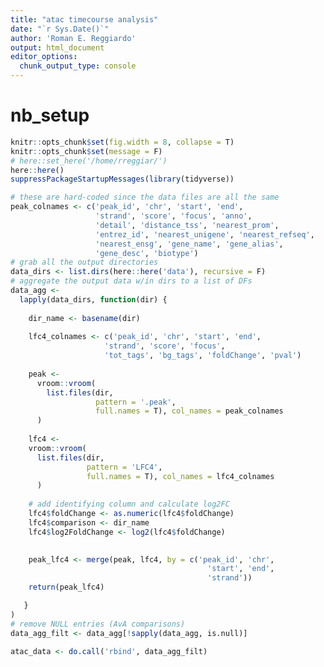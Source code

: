 ```yaml
---
title: "atac timecourse analysis"
date: "`r Sys.Date()`"
author: 'Roman E. Reggiardo'
output: html_document
editor_options: 
  chunk_output_type: console
---
```

# nb_setup
```r
knitr::opts_chunk$set(fig.width = 8, collapse = T)
knitr::opts_chunk$set(message = F)
# here::set_here('/home/rreggiar/')
here::here()
suppressPackageStartupMessages(library(tidyverse))
```

```r
# these are hard-coded since the data files are all the same
peak_colnames <- c('peak_id', 'chr', 'start', 'end',
                   'strand', 'score', 'focus', 'anno',
                   'detail', 'distance_tss', 'nearest_prom',
                   'entrez_id', 'nearest_unigene', 'nearest_refseq',
                   'nearest_ensg', 'gene_name', 'gene_alias', 
                   'gene_desc', 'biotype')
# grab all the output directories
data_dirs <- list.dirs(here::here('data'), recursive = F)
# aggregate the output data w/in dirs to a list of DFs
data_agg <- 
  lapply(data_dirs, function(dir) { 
  
    dir_name <- basename(dir)
    
    lfc4_colnames <- c('peak_id', 'chr', 'start', 'end',
                     'strand', 'score', 'focus', 
                     'tot_tags', 'bg_tags', 'foldChange', 'pval')
    
    peak <- 
      vroom::vroom(
        list.files(dir, 
                   pattern = '.peak',
                   full.names = T), col_names = peak_colnames
      )
    
    lfc4 <- 
    vroom::vroom(
      list.files(dir, 
                 pattern = 'LFC4',
                 full.names = T), col_names = lfc4_colnames
      )
    
    # add identifying column and calculate log2FC
    lfc4$foldChange <- as.numeric(lfc4$foldChange)
    lfc4$comparison <- dir_name
    lfc4$log2FoldChange <- log2(lfc4$foldChange)
    

    peak_lfc4 <- merge(peak, lfc4, by = c('peak_id', 'chr', 
                                            'start', 'end', 
                                            'strand'))
    return(peak_lfc4)

   }
)
# remove NULL entries (AvA comparisons)
data_agg_filt <- data_agg[!sapply(data_agg, is.null)]

atac_data <- do.call('rbind', data_agg_filt)


```

